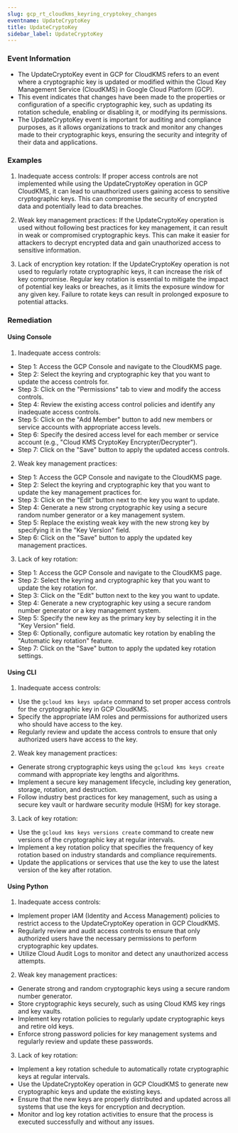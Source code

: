 ```yaml
--- 
slug: gcp_rt_cloudkms_keyring_cryptokey_changes
eventname: UpdateCryptoKey
title: UpdateCryptoKey
sidebar_label: UpdateCryptoKey
---
```

                       
### Event Information

- The UpdateCryptoKey event in GCP for CloudKMS refers to an event where a cryptographic key is updated or modified within the Cloud Key Management Service (CloudKMS) in Google Cloud Platform (GCP).
- This event indicates that changes have been made to the properties or configuration of a specific cryptographic key, such as updating its rotation schedule, enabling or disabling it, or modifying its permissions.
- The UpdateCryptoKey event is important for auditing and compliance purposes, as it allows organizations to track and monitor any changes made to their cryptographic keys, ensuring the security and integrity of their data and applications.


### Examples

1. Inadequate access controls: If proper access controls are not implemented while using the UpdateCryptoKey operation in GCP CloudKMS, it can lead to unauthorized users gaining access to sensitive cryptographic keys. This can compromise the security of encrypted data and potentially lead to data breaches.

2. Weak key management practices: If the UpdateCryptoKey operation is used without following best practices for key management, it can result in weak or compromised cryptographic keys. This can make it easier for attackers to decrypt encrypted data and gain unauthorized access to sensitive information.

3. Lack of encryption key rotation: If the UpdateCryptoKey operation is not used to regularly rotate cryptographic keys, it can increase the risk of key compromise. Regular key rotation is essential to mitigate the impact of potential key leaks or breaches, as it limits the exposure window for any given key. Failure to rotate keys can result in prolonged exposure to potential attacks.

### Remediation

#### Using Console

1. Inadequate access controls:
- Step 1: Access the GCP Console and navigate to the CloudKMS page.
- Step 2: Select the keyring and cryptographic key that you want to update the access controls for.
- Step 3: Click on the "Permissions" tab to view and modify the access controls.
- Step 4: Review the existing access control policies and identify any inadequate access controls.
- Step 5: Click on the "Add Member" button to add new members or service accounts with appropriate access levels.
- Step 6: Specify the desired access level for each member or service account (e.g., "Cloud KMS CryptoKey Encrypter/Decrypter").
- Step 7: Click on the "Save" button to apply the updated access controls.

2. Weak key management practices:
- Step 1: Access the GCP Console and navigate to the CloudKMS page.
- Step 2: Select the keyring and cryptographic key that you want to update the key management practices for.
- Step 3: Click on the "Edit" button next to the key you want to update.
- Step 4: Generate a new strong cryptographic key using a secure random number generator or a key management system.
- Step 5: Replace the existing weak key with the new strong key by specifying it in the "Key Version" field.
- Step 6: Click on the "Save" button to apply the updated key management practices.

3. Lack of key rotation:
- Step 1: Access the GCP Console and navigate to the CloudKMS page.
- Step 2: Select the keyring and cryptographic key that you want to update the key rotation for.
- Step 3: Click on the "Edit" button next to the key you want to update.
- Step 4: Generate a new cryptographic key using a secure random number generator or a key management system.
- Step 5: Specify the new key as the primary key by selecting it in the "Key Version" field.
- Step 6: Optionally, configure automatic key rotation by enabling the "Automatic key rotation" feature.
- Step 7: Click on the "Save" button to apply the updated key rotation settings.

#### Using CLI

1. Inadequate access controls:
- Use the `gcloud kms keys update` command to set proper access controls for the cryptographic key in GCP CloudKMS.
- Specify the appropriate IAM roles and permissions for authorized users who should have access to the key.
- Regularly review and update the access controls to ensure that only authorized users have access to the key.

2. Weak key management practices:
- Generate strong cryptographic keys using the `gcloud kms keys create` command with appropriate key lengths and algorithms.
- Implement a secure key management lifecycle, including key generation, storage, rotation, and destruction.
- Follow industry best practices for key management, such as using a secure key vault or hardware security module (HSM) for key storage.

3. Lack of key rotation:
- Use the `gcloud kms keys versions create` command to create new versions of the cryptographic key at regular intervals.
- Implement a key rotation policy that specifies the frequency of key rotation based on industry standards and compliance requirements.
- Update the applications or services that use the key to use the latest version of the key after rotation.

#### Using Python

1. Inadequate access controls:
- Implement proper IAM (Identity and Access Management) policies to restrict access to the UpdateCryptoKey operation in GCP CloudKMS.
- Regularly review and audit access controls to ensure that only authorized users have the necessary permissions to perform cryptographic key updates.
- Utilize Cloud Audit Logs to monitor and detect any unauthorized access attempts.

2. Weak key management practices:
- Generate strong and random cryptographic keys using a secure random number generator.
- Store cryptographic keys securely, such as using Cloud KMS key rings and key vaults.
- Implement key rotation policies to regularly update cryptographic keys and retire old keys.
- Enforce strong password policies for key management systems and regularly review and update these passwords.

3. Lack of key rotation:
- Implement a key rotation schedule to automatically rotate cryptographic keys at regular intervals.
- Use the UpdateCryptoKey operation in GCP CloudKMS to generate new cryptographic keys and update the existing keys.
- Ensure that the new keys are properly distributed and updated across all systems that use the keys for encryption and decryption.
- Monitor and log key rotation activities to ensure that the process is executed successfully and without any issues.


 